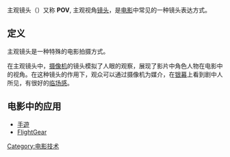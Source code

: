 {{multiple issues|
{{expert|time=2015-06-09T01:09:08+00:00}}
{{unreferenced|time=2015-06-09T01:09:08+00:00}}
{{Expand language|1=en|time=2022-02-18T08:51:46+00:00}}
}}
主观镜头（{{lang-en|point of view shot, subjective shooting}}）又称 '''POV''', 主观视角[[镜头|镜头]]，是[[电影|电影]]中常见的一种镜头表达方式。

== 定义 ==
主观镜头是一种特殊的电影拍摄方式。

在主观镜头中，[[摄像机|摄像机]]的镜头模拟了人眼的观察，展现了影片中角色人物在电影中的视角。在这种镜头的作用下，观众可以通过摄像机为媒介，在[[银幕|银幕]]上看到剧中人所见，有很好的[[临场感|临场感]]。

== 电影中的应用 ==
*[[手遊|手遊]]
*[[FlightGear|FlightGear]]
{{剪辑}}
[[Category:电影技术|Category:电影技术]]